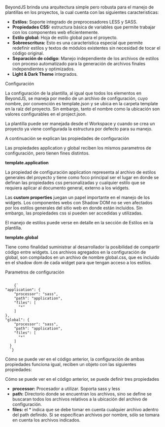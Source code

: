 
<DocHeader pretitle="Frontend" title="Template de un proyecto" />

BeyondJS brinda una arquitectura simple pero robusta para el manejo de plantillas en los proyectos, la cual cuenta con las siguientes caracteristicas:

-   **Estilos:** Soporte integrado de preprocesadores LESS y SASS.
-   **Propiedades CSS:** estructura básica de variables que permite trabajar con los componentes web eficientemente.
-   **Estilo global:** Hoja de estilo global para el proyecto.
-   **Sobreescritura:** Esto es una característica especial que permite redefinir estilos y textos de módulos existentes sin necesidad de tocar el código original.
-   **Separación de código:** Manejo independiente de los archivos de estilos con proceso automatizado para la generación de archivos finales independientes y optimizados.
-   **Light & Dark Theme** integrados.

<Subtitle>Configuración</Subtitle>

La configuración de la plantilla, al igual que todos los elementos en BeyondJS, se maneja por medio de un archivo de configuración, cuyo nombre, por convención es template.json y se ubica en la carpeta template en la raiz del proyecto. Sin embargo, tanto el nombre como la ubicación son valores configurables en el <Link href="/project/config">project.json.</Link>

La plantilla puede ser manejada desde el <Link href="/docs/workspace">Workspace</Link> y cuando se crea un proyecto ya viene configurada la estructura por defecto para su manejo.

A continuación se explican las propiedades de configuración

Las propiedades application y global reciben los mismos parametros de configuración, pero tienen fines distintos.

**template.application**

La propiedad de configuración application representa al archivo de estilos generales del proyecto y tiene como foco principal ser el lugar en donde se definan las propiedades css personalizadas y cualquier estilo que se requiera aplicar al documento general, externo a los widgets.

Las **custom properties** juegan un papel importante en el manejo de los widgets. Los componentes webs con Shadow DOM no se ven afectados por los estilos generales del sitio web en donde están incluidos. Sin embargo, las propiedades css si pueden ser accedidas y utilizadas.

El manejo de estilos puede verse en detalle en la sección de <Link href="/docs/styles/template">Estilos en la plantilla.</Link>

**template.global**

Tiene como finalidad suministrar al desarrollador la posibilidad de compartir código entre widgets. Los archivos agregados en la configuración de global, son compilados en un archivo de nombre global.css, que es incluido en el shadow dom de cada widget para que tengan acceso a los estilos.

<Subtitle>Parametros de configuración</Subtitle>

<Code>
    {`
"application": {
    "processor": "sass",
    "path": "application",
    "files": [
      "*"
    ]
},
"global": {
    "processor": "sass",
    "path": "application",
    "files": [
      "*"
    ]
  }
  `}
</Code>

Cómo se puede ver en el código anterior, la configuración de ambas propiedades funciona igual, reciben un objeto con las siguientes propiedades:

Cómo se puede ver en el código anterior, se puede definir tres propiedades

-   **processor:** Procesador a utilizar. Soporta sass y less
-   **path:** Directorio donde se encuentran los archivos, sino se define se buscaran todos los archivos relativos a la ubicación del archivo de configuración.
-   **files:** el \* indica que se debe tomar en cuenta cualquier archivo adentro del path definido. Si se específican archivos por nombre, sólo se tomara en cuenta los archivos indicados.
